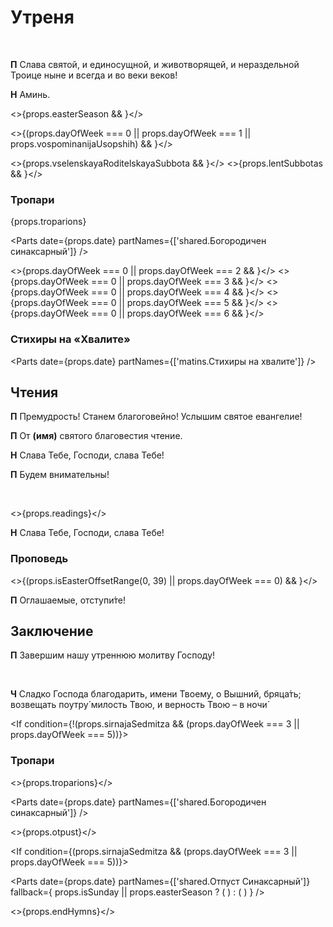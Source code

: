 
<span id="nachalo" />

# Утреня

<br />

**П** Слава святой, и единосущной, и животворящей, и нераздельной Троице ныне и всегда и во веки веков!

**Н** Аминь.

<>{props.easterSeason && <MdxLoader src="Shared/EasterTroparion3x" lang={props.lang} />}</>

<>{(props.dayOfWeek === 0 || props.dayOfWeek === 1 || props.vospominanijaUsopshih) && <MdxLoader src="Matins/Prayer1" lang={props.lang} />}</>

<>{props.vselenskayaRoditelskayaSubbota && <MdxLoader src="Matins/Aliluja1" lang={props.lang} />}</>
<>{props.lentSubbotas && <MdxLoader src="Matins/Aliluja2" lang={props.lang} />}</>
<If condition={props.vospominanijaUsopshih}>

  ### Тропари
  
  {props.troparions}
  
  <Parts
      date={props.date}
      partNames={['shared.Богородичен синаксарный']}
  />
</If>

<>{props.dayOfWeek === 0 || props.dayOfWeek === 2 && <MdxLoader src="Matins/Prayer2" lang={props.lang} />}</>
<>{props.dayOfWeek === 0 || props.dayOfWeek === 3 && <MdxLoader src="Matins/Prayer3" lang={props.lang} />}</>
<>{props.dayOfWeek === 0 || props.dayOfWeek === 4 && <MdxLoader src="Matins/Prayer4" lang={props.lang} />}</>
<>{props.dayOfWeek === 0 || props.dayOfWeek === 5 && <MdxLoader src="Matins/Prayer7" lang={props.lang} />}</>
<>{props.dayOfWeek === 0 || props.dayOfWeek === 6 && <MdxLoader src="Matins/Prayer8" lang={props.lang} />}</>

<MdxLoader src="Matins/Prayer10" lang={props.lang} />
<MdxLoader src="Shared/Psalm50" lang={props.lang} />
<MdxLoader src="Matins/Prayer11" lang={props.lang} />
<MdxLoader src="Matins/HvalitniePsalmi" lang={props.lang} lent />

### Стихиры на «Хвалите»

<Parts date={props.date} partNames={['matins.Cтихиры на хвалите']} />
<MdxLoader src="Matins/SlavoslovieLent" lang={props.lang} short={props.vospominanijaUsopshih} />

<span id="reading" />

## Чтения

**П** Премудрость! Станем благоговейно! Услышим святое евангелие!

**П** От **(имя)** святого благовестия чтение.

**Н** Слава Тебе, Господи, слава Тебе!

**П** Будем внимательны!

<br />

<>{props.readings}</>

**Н** Слава Тебе, Господи, слава Тебе!

### Проповедь

<>{(props.isEasterOffsetRange(0, 39) || props.dayOfWeek === 0) && <MdxLoader src="Matins/VoskresnajaPesn" lang={props.lang} />}</>

<MdxLoader src="Shared/EkteniaOglash" lang={props.lang} />
<MdxLoader src="Matins/PrayerKatekhumens" lang={props.lang} />

**П** Оглашаемые, отступи́те!

## Заключение

**П** Завершим нашу утреннюю молитву Господу!

<MdxLoader src="Matins/Prayer12" lang={props.lang} />
<br />
<MdxLoader src="Matins/PrayerGlavopriklonnaja" lang={props.lang} />

**Ч** Сладко Господа благодарить, имени Твоему, о Вышний, бряца́ть; возвещать поутру́ милость Твою, и верность Твою – в ночи́

<MdxLoader src="Shared/STrisvatogo" lang={props.lang} />

<If condition={!(props.sirnajaSedmitza && (props.dayOfWeek === 3 || props.dayOfWeek === 5))}>

### Тропари

<>{props.troparions}</>

<Parts
    date={props.date}
    partNames={['shared.Богородичен синаксарный']}
/>

<MdxLoader src="Shared/SugubajaKratkaja" lang={props.lang} />

<>{props.otpust}</>

</If>


<If condition={(props.sirnajaSedmitza && (props.dayOfWeek === 3 || props.dayOfWeek === 5))}>

<MdxLoader src="Matins/LentEnding1" lang={props.lang} />

<Parts
    date={props.date}
    partNames={['shared.Отпуст Синаксарный']}
    fallback={
        props.isSunday || props.easterSeason ? (
            <MdxLoader src="Shared/Ending/EasterOtpust" />
        ) : (
            <MdxLoader src="Shared/Ending/Otpust" />
        )
    }
/>

<MdxLoader src="Shared/Ending/Tverdina" lang={props.lang} />

</If>

<>{props.endHymns}</>
